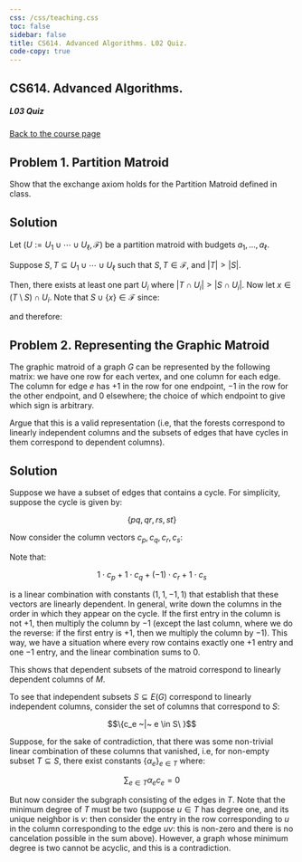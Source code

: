 ```yaml
---
css: /css/teaching.css
toc: false
sidebar: false
title: CS614. Advanced Algorithms. L02 Quiz.
code-copy: true
---
```


:::{.column-body-outset}

## CS614. Advanced Algorithms. 

##### L03 Quiz

[Back to the course page](../index.qmd)



:::{.callout-note icon="false"}

# Problem 1. Partition Matroid

Show that the exchange axiom holds for the Partition Matroid defined in class.

:::


:::{.callout-caution collapse="true" icon="false"} 

# Solution

Let $(U := U_1 \cup \cdots \cup U_\ell, \mathcal{F})$ be a partition matroid with budgets $a_1,\ldots,a_\ell$.

Suppose $S, T \subseteq U_1 \cup \cdots \cup U_\ell$  such that $S,T \in \mathcal{F}$, and $|T| > |S|$. 

Then, there exists at least one part $U_i$ where $|T \cap U_i| > |S \cap U_i|$. Now let $x \in (T \setminus S) \cap U_i$. Note that $S \cup \{x\} \in \mathcal{F}$ since:

\begin{equation*}
    |S \cap U_j| =
    \begin{cases}
      < a_j & \text{if } j = i,\\
      \leqslant a_j & \text{otherwise}.
    \end{cases}
\end{equation*}

and therefore:

\begin{equation*}
    |(S \cup \{x\}) \cap U_j| =
    \begin{cases}
      |S \cap U_i| + 1 \leqslant a_j & \text{if } j = i,\\
      \leqslant a_j & \text{otherwise}.
    \end{cases}
\end{equation*}



::: 


:::{.callout-note icon="false"}

# Problem 2. Representing the Graphic Matroid

The graphic matroid of a graph $G$ can be represented by the following matrix: we have one row for each vertex, and one column for each edge. The column for edge $e$ has $+1$ in the row for one endpoint, $-1$ in the row for the other endpoint, and $0$ elsewhere; the choice of which endpoint to give which sign is arbitrary. 

Argue that this is a valid representation (i.e, that the forests correspond to linearly independent columns and the subsets of edges that have cycles in them correspond to dependent columns).

:::



:::{.callout-caution collapse="true" icon="false"} 

# Solution

Suppose we have a subset of edges that contains a cycle. For simplicity, suppose the cycle is given by:

$$\{pq, qr, rs, st\}$$

Now consider the column vectors $c_p, c_q, c_r, c_s$:

\begin{bmatrix}
c_p & c_q & c_r & c_s\\ 
1 & 0 & 0 & -1 \\
-1 & 1 & 0 & 0 \\
0 & -1 & -1 & 0 \\
0 & 0 & 1 & 1 
\end{bmatrix}

Note that:

$$1 \cdot c_p + 1 \cdot c_q + (-1) \cdot c_r + 1 \cdot c_s$$

is a linear combination with constants $(1,1,-1,1)$ that establish that these vectors are linearly dependent. In general, write down the columns in the order in which they appear on the cycle. If the first entry in the column is not $+1$, then multiply the column by $-1$ (except the last column, where we do the reverse: if the first entry is $+1$, then we multiply the column by $-1$). This way, we have a situation where every row contains exactly one $+1$ entry and one $-1$ entry, and the linear combination sums to $0$.

This shows that dependent subsets of the matroid correspond to linearly dependent columns of $M$.

To see that independent subsets $S \subseteq E(G)$ correspond to linearly independent columns, consider the set of columns that correspond to $S$:

$$\{c_e ~|~ e \in S\    }$$

Suppose, for the sake of contradiction, that there was some non-trivial linear combination of these columns that vanished, i.e, for non-empty subset $T \subseteq S$, there exist constants $\{\alpha_e\}_{e \in T}$ where:

$$\sum_{e \in T} \alpha_e c_e = 0$$

But now consider the subgraph consisting of the edges in $T$. Note that the minimum degree of $T$ must be two (suppose $u \in T$ has degree one, and its unique neighbor is $v$: then consider the entry in the row corresponding to $u$ in the column corresponding to the edge $uv$: this is non-zero and there is no cancelation possible in the sum above). However, a graph whose minimum degree is two cannot be acyclic, and this is a contradiction. 

:::

:::